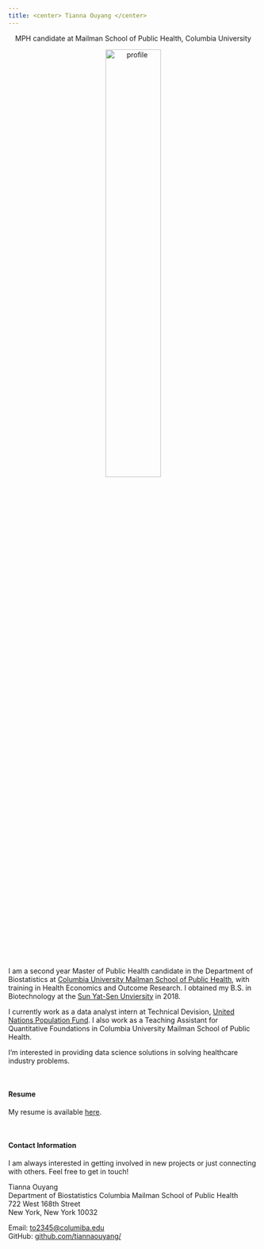 ```yaml
---
title: <center> Tianna Ouyang </center>
---
```


<center> MPH candidate at Mailman School of Public Health, Columbia University</center>

<link rel="stylesheet" href="styles.css" type="text/css">
<link rel="stylesheet" href="academicons/css/academicons.min.css"/>
<link rel="apple-touch-icon" href="/image/icon.png">

<center><img src="image/profile.png" alt="profile" style="width:47%; border:0px solid"></center>

I am a second year Master of Public Health candidate in the Department of Biostatistics at [Columbia University Mailman School of Public Health](https://www.mailman.columbia.edu/become-student/departments/biostatistics), with training in Health Economics and Outcome Research. I obtained my B.S. in Biotechnology at the [Sun Yat-Sen Unviersity](http://www.sysu.edu.cn/2012/en/index.htm) in 2018.

I currently work as a data analyst intern at Technical Devision, [United Nations Population Fund](https://www.unfpa.org). I also work as a Teaching Assistant for Quantitative Foundations in Columbia University Mailman School of Public Health.

I'm interested in providing data science solutions in solving healthcare industry problems.

<br>

#### Resume
My resume is available [here](downloads/[Tianna Ouyang] Resume.pdf).

<br>

#### Contact Information

I am always interested in getting involved in new projects or just connecting with others. Feel free to get in touch!


Tianna Ouyang\
Department of Biostatistics Columbia Mailman School of Public Health\
722 West 168th Street\
New York, New York 10032


Email: [to2345@columiba.edu](mailto:columbia@columbia.edu)\
GitHub: [github.com/tiannaouyang/](http://github.com/tiannaouyang/)